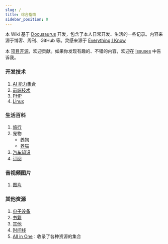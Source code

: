 ```yaml
---
slug: /
title: 综合指南
sidebar_position: 0
---
```


本 Wiki 基于 [Docusaurus](./Website/Docusaurus.mdx) 开发，包含了本人日常开发、生活的一些记录。内容来源于博客、周刊、GitHub 等。灵感来源于 [Everything I Know](https://wiki.nikiv.dev/writing/)

本 [项目开源](https://github.com/try-to-fly/wiki)，欢迎贡献。如果你发现有趣的、不错的内容，欢迎在 [Issuses](https://github.com/try-to-fly/wiki/issues) 中告诉我。

### 开发技术

1. [AI 能力集合](./ai/Index.mdx)
2. [前端技术](./Development/frontend/index.mdx)
3. [PHP](./Development/PHP/index.mdx)
4. [Linux](./Development/Linux/Index.mdx)

### 生活百科

1. [旅行](./Travel/index.mdx)
2. 宠物
   - [养狗](./Life/pet/dog.mdx)
   - [养猫](./Life/pet/cat.mdx)
3. [汽车知识](./Life/Car/index.mdx)
4. [订阅](./Life/Subscribe.mdx)

### 音视频图片

1. [图片](./image/Index.mdx)

### 其他资源

1. [电子设备](./Devices/index.mdx)
2. [书籍](./books/小说.mdx)
3. [其他](./others/index.mdx)
4. [时间线](./timeline)
5. [All in One](./others/all-in-one.mdx)：收录了各种资源的集合
